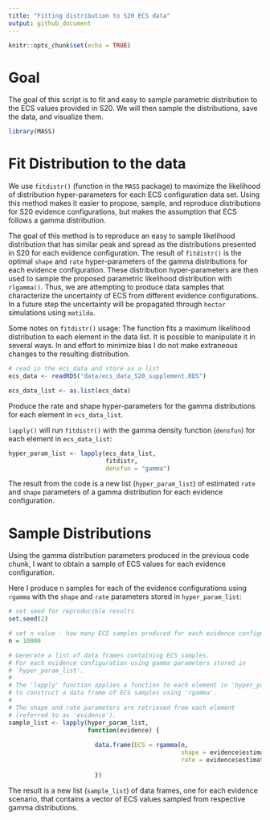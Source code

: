 ```yaml
---
title: "Fitting distribution to S20 ECS data"
output: github_document
---
```


```r
knitr::opts_chunk$set(echo = TRUE)
```

# Goal 

The goal of this script is to fit and easy to sample parametric distribution to the ECS values provided in S20. We will then sample the distributions, save the data, and visualize them.

```r
library(MASS)
```

# Fit Distribution to the data 

We use `fitdistr()` (function in the `MASS` package) to maximize the likelihood of distribution hyper-parameters for each ECS configuration data set. Using this method makes it easier to propose, sample, and reproduce distributions for S20 evidence configurations, but makes the assumption that ECS follows a gamma distribution. 

The goal of this method is to reproduce an easy to sample likelihood distribution that has similar peak and spread as the distributions presented in S20 for each evidence configuration. The result of `fitdistr()` is the optimal `shape` and `rate` hyper-parameters of the gamma distributions for each evidence configuration. These distribution hyper-parameters are then used to sample the proposed parametric likelihood distribution with `rlgamma()`. Thus, we are attempting to produce data samples that characterize the uncertainty of ECS from different evidence configurations. In a future step the uncertainty will be propagated through `hector` simulations using `matilda`.

Some notes on `fitdistr()` usage: The function fits a maximum likelihood distribution to each element in the data list. It is possible to manipulate it in several ways. In and effort to minimize bias I do not make extraneous changes to the resulting distribution.

```r
# read in the ecs_data and store as a list 
ecs_data <- readRDS("data/ecs_data_S20_supplement.RDS")

ecs_data_list <- as.list(ecs_data)
```

Produce the rate and shape hyper-parameters for the gamma distributions for each element in `ecs_data_list`.

`lapply()` will run `fitdistr()` with the gamma density function (`densfun`) for each element in `ecs_data_list`:

```r
hyper_param_list <- lapply(ecs_data_list, 
                           fitdistr, 
                           densfun = "gamma")
```

The result from the code is a new list (`hyper_param_list`) of estimated `rate` and `shape` parameters of a gamma distribution for each evidence configuration.

# Sample Distributions

Using the gamma distribution parameters produced in the previous code chunk, I want to obtain a sample of ECS values for each evidence configuration. 

Here I produce n samples for each of the evidence configurations using `rgamma` with the `shape` and `rate` parameters stored in `hyper_param_list`:

```r
# set seed for reproducible results
set.seed(2)

# set n value - how many ECS samples produced for each evidence configuration
n = 10000

# Generate a list of data frames containing ECS samples.
# For each evidence configuration using gamma parameters stored in 
# 'hyper_param_list'.
# 
# The 'lapply' function applies a function to each element in 'hyper_param_list'
# to construct a data frame of ECS samples using 'rgamma'.
# 
# The shape and rate parameters are retrieved from each element 
# (referred to as 'evidence').
sample_list <- lapply(hyper_param_list, 
                      function(evidence) {
                        
                        data.frame(ECS = rgamma(n,
                                                shape = evidence$estimate["shape"],
                                                rate = evidence$estimate["rate"]))
                        
                        })
```

The result is a new list (`sample_list`) of data frames, one for each evidence scenario, that contains a vector of ECS values sampled from respective gamma distributions. 
